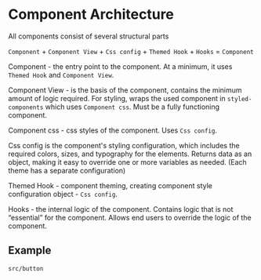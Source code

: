
<Meta title="Docs/Component Architecture" />

# Component Architecture

All components consist of several structural parts

`Component` + `Component View` + `Css config` + `Themed Hook` + `Hooks` = `Component`

Component - the entry point to the component. At a minimum, it uses `Themed Hook` and `Component View`.

Component View - is the basis of the component, contains the minimum amount of logic required. For styling, wraps the used component in `styled-components` which uses `Component css`.
Must be a fully functioning component.

Component css - css styles of the component. Uses `Css config`.

Css config is the component's styling configuration, which includes the required colors, sizes, and typography for the elements.
Returns data as an object, making it easy to override one or more variables as needed.
(Each theme has a separate configuration)

Themed Hook - component theming, creating component style configuration object - `Css config`.

Hooks - the internal logic of the component. Contains logic that is not “essential” for the component.
Allows end users to override the logic of the component.

## Example

```src/button```
